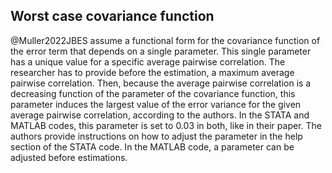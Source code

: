 ## Worst case covariance function {#sec-worstcov}

@Muller2022JBES assume a functional form for the covariance function of the error term that depends on a single parameter. This single parameter has a unique value for a specific average pairwise correlation. The researcher has to provide before the estimation, a maximum average pairwise correlation. Then, because the average pairwise correlation is a decreasing function of the parameter of the covariance function, this parameter induces the largest value of the error variance for the given average pairwise correlation, according to the authors. In the STATA and MATLAB codes, this parameter is set to 0.03 in both, like in their paper. The authors provide instructions on how to adjust the parameter in the help section of the STATA code. In the MATLAB code, a parameter can be adjusted before estimations.